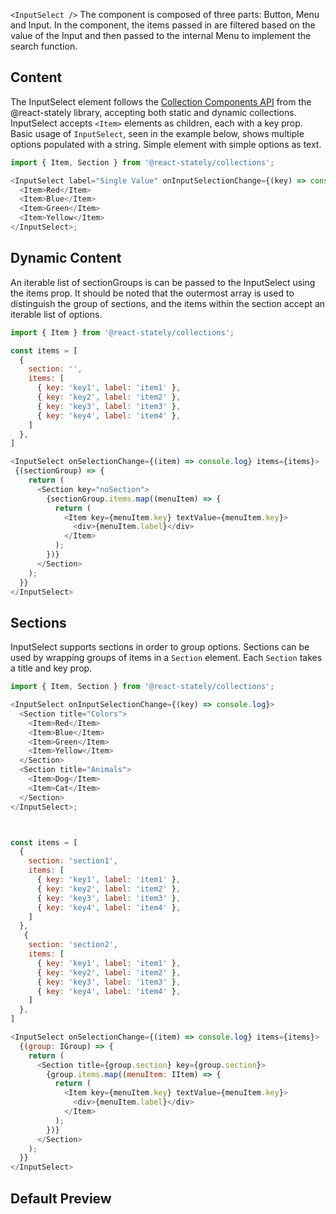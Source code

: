 
`<InputSelect />`
The component is composed of three parts: Button, Menu and Input. In the component, the items 
passed in are filtered based on the value of the Input and then passed to the internal Menu 
to implement the search function.

## Content

The InputSelect element follows the
[Collection Components API](https://react-spectrum.adobe.com/react-stately/collections.html) from
the @react-stately library, accepting both static and dynamic collections. InputSelect accepts `<Item>`
elements as children, each with a key prop. Basic usage of `InputSelect`, seen in the example below,
shows multiple options populated with a string. Simple element with simple options as text.

```js
import { Item, Section } from '@react-stately/collections';

<InputSelect label="Single Value" onInputSelectionChange={(key) => console.log}>
  <Item>Red</Item>
  <Item>Blue</Item>
  <Item>Green</Item>
  <Item>Yellow</Item>
</InputSelect>;
```


## Dynamic Content

An iterable list of sectionGroups is can be passed to the InputSelect using the items prop. 
It should be noted that the outermost array is used to distinguish the group of sections, 
and the items within the section accept an iterable list of options.

```js
import { Item } from '@react-stately/collections';

const items = [
  { 
    section: '',
    items: [ 
      { key: 'key1', label: 'item1' },
      { key: 'key2', label: 'item2' },
      { key: 'key3', label: 'item3' },
      { key: 'key4', label: 'item4' },
    ]
  },
]

<InputSelect onSelectionChange={(item) => console.log} items={items}>
 {(sectionGroup) => {
    return (
      <Section key="noSection">
        {sectionGroup.items.map((menuItem) => {
          return (
            <Item key={menuItem.key} textValue={menuItem.key}>
              <div>{menuItem.label}</div>
            </Item>
          );
        })}
      </Section>
    );
  }}
</InputSelect>
```

## Sections

InputSelect supports sections in order to group options. Sections can be used by wrapping groups of items
in a `Section` element. Each `Section` takes a title and key prop.

```js
import { Item, Section } from '@react-stately/collections';

<InputSelect onInputSelectionChange={(key) => console.log}>
  <Section title="Colors">
    <Item>Red</Item>
    <Item>Blue</Item>
    <Item>Green</Item>
    <Item>Yellow</Item>
  </Section>
  <Section title="Animals">
    <Item>Dog</Item>
    <Item>Cat</Item>
  </Section>
</InputSelect>;



const items = [
  { 
    section: 'section1',
    items: [ 
      { key: 'key1', label: 'item1' },
      { key: 'key2', label: 'item2' },
      { key: 'key3', label: 'item3' },
      { key: 'key4', label: 'item4' },
    ]
  },
   { 
    section: 'section2',
    items: [ 
      { key: 'key1', label: 'item1' },
      { key: 'key2', label: 'item2' },
      { key: 'key3', label: 'item3' },
      { key: 'key4', label: 'item4' },
    ]
  },
]

<InputSelect onSelectionChange={(item) => console.log} items={items}>
  {(group: IGroup) => {
    return (
      <Section title={group.section} key={group.section}>
        {group.items.map((menuItem: IItem) => {
          return (
            <Item key={menuItem.key} textValue={menuItem.key}>
              <div>{menuItem.label}</div>
            </Item>
          );
        })}
      </Section>
    );
  }}
</InputSelect>
```


## Default Preview
